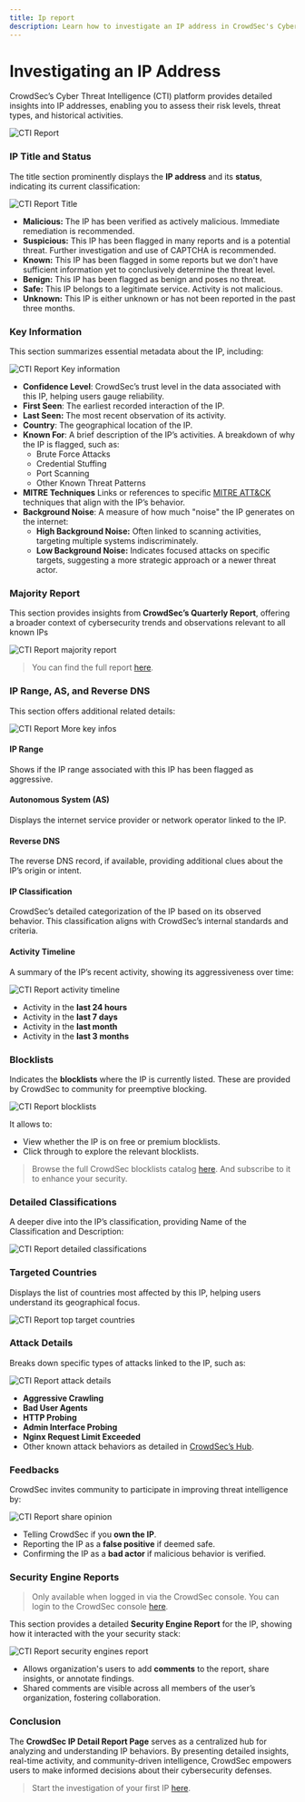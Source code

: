 ```yaml
---
title: Ip report
description: Learn how to investigate an IP address in CrowdSec's Cyber Threat Intelligence (CTI) platform.
---
```


# Investigating an IP Address

CrowdSec’s Cyber Threat Intelligence (CTI) platform provides detailed insights into IP addresses, enabling you to assess their risk levels, threat types, and historical activities.

![CTI Report](/img/console/cti/report/page.png)

### IP Title and Status

The title section prominently displays the **IP address** and its **status**, indicating its current classification:

![CTI Report Title](/img/console/cti/report/title.png)

-   **<span className="tw-text-red-600 dark:tw-text-red-400">Malicious:</span>** The IP has been verified as actively malicious. Immediate remediation is recommended.
-   **<span className="tw-text-amber-600 dark:tw-text-amber-400">Suspicious:</span>** This IP has been flagged in many reports and is a potential threat. Further investigation and use of CAPTCHA is recommended.
-   **<span className="tw-text-purple-600 dark:tw-text-purple-400">Known:</span>** This IP has been flagged in some reports but we don't have sufficient information yet to conclusively determine the threat level.
-   **<span className="tw-text-cyan-600 dark:tw-text-cyan-400">Benign:</span>** This IP has been flagged as benign and poses no threat.
-   **<span className="tw-text-emerald-600 dark:tw-text-emerald-400">Safe:</span>** This IP belongs to a legitimate service. Activity is not malicious.
-   **<span className="tw-text-gray-600 dark:tw-text-gray-400">Unknown:</span>** This IP is either unknown or has not been reported in the past three months.

### Key Information

This section summarizes essential metadata about the IP, including:

![CTI Report Key information](/img/console/cti/report/key_infos.png)

-   **Confidence Level**: CrowdSec’s trust level in the data associated with this IP, helping users gauge reliability.
-   **First Seen**: The earliest recorded interaction of the IP.
-   **Last Seen:** The most recent observation of its activity.
-   **Country**: The geographical location of the IP.
-   **Known For**: A brief description of the IP’s activities. A breakdown of why the IP is flagged, such as:
    -   Brute Force Attacks
    -   Credential Stuffing
    -   Port Scanning
    -   Other Known Threat Patterns
-   **MITRE Techniques** Links or references to specific [MITRE ATT&CK](https://attack.mitre.org/) techniques that align with the IP’s behavior.
-   **Background Noise**: A measure of how much "noise" the IP generates on the internet:
    -   **High Background Noise:** Often linked to scanning activities, targeting multiple systems indiscriminately.
    -   **Low Background Noise:** Indicates focused attacks on specific targets, suggesting a more strategic approach or a newer threat actor.

### Majority Report

This section provides insights from **CrowdSec’s Quarterly Report**, offering a broader context of cybersecurity trends and observations relevant to all known IPs

![CTI Report majority report](/img/console/cti/report/majority_report.png)

> You can find the full report [here](https://majorityreport.crowdsec.net/).

### IP Range, AS, and Reverse DNS

This section offers additional related details:

![CTI Report More key infos](/img/console/cti/report/more_info.png)

#### IP Range

Shows if the IP range associated with this IP has been flagged as aggressive.

#### Autonomous System (AS)

Displays the internet service provider or network operator linked to the IP.

#### Reverse DNS

The reverse DNS record, if available, providing additional clues about the IP’s origin or intent.

#### IP Classification

CrowdSec’s detailed categorization of the IP based on its observed behavior. This classification aligns with CrowdSec’s internal standards and criteria.

#### Activity Timeline

A summary of the IP’s recent activity, showing its aggressiveness over time:

![CTI Report activity timeline](/img/console/cti/report/activity.png)

-   Activity in the **last 24 hours**
-   Activity in the **last 7 days**
-   Activity in the **last month**
-   Activity in the **last 3 months**

### Blocklists

Indicates the **blocklists** where the IP is currently listed. These are provided by CrowdSec to community for preemptive blocking.

![CTI Report blocklists](/img/console/cti/report/blocklists.png)

It allows to:

-   View whether the IP is on free or premium blocklists.
-   Click through to explore the relevant blocklists.

> Browse the full CrowdSec blocklists catalog [here](https://app.crowdsec.net/blocklists). And subscribe to it to enhance your security.

### Detailed Classifications

A deeper dive into the IP’s classification, providing Name of the Classification and Description:

![CTI Report detailed classifications](/img/console/cti/report/classifications.png)

### Targeted Countries

Displays the list of countries most affected by this IP, helping users understand its geographical focus.

![CTI Report top target countries](/img/console/cti/report/top_target_countries.png)

### Attack Details

Breaks down specific types of attacks linked to the IP, such as:

![CTI Report attack details](/img/console/cti/report/attack_details.png)

-   **Aggressive Crawling**
-   **Bad User Agents**
-   **HTTP Probing**
-   **Admin Interface Probing**
-   **Nginx Request Limit Exceeded**
-   Other known attack behaviors as detailed in [CrowdSec’s Hub](https://app.crowdsec.net/hub).

### Feedbacks

CrowdSec invites community to participate in improving threat intelligence by:

![CTI Report share opinion](/img/console/cti/report/share_opinion.png)

-   Telling CrowdSec if you **own the IP**.
-   Reporting the IP as a **false positive** if deemed safe.
-   Confirming the IP as a **bad actor** if malicious behavior is verified.

### Security Engine Reports

> Only available when logged in via the CrowdSec console. You can login to the CrowdSec console [here](https://app.crowdsec.net/sign-in).

This section provides a detailed **Security Engine Report** for the IP, showing how it interacted with the your security stack:

![CTI Report security engines report](/img/console/cti/report/security_engines_report.png)

-   Allows organization's users to add **comments** to the report, share insights, or annotate findings.
-   Shared comments are visible across all members of the user’s organization, fostering collaboration.

### Conclusion

The **CrowdSec IP Detail Report Page** serves as a centralized hub for analyzing and understanding IP behaviors. By presenting detailed insights, real-time activity, and community-driven intelligence, CrowdSec empowers users to make informed decisions about their cybersecurity defenses.

> Start the investigation of your first IP [here](https://app.crowdsec.net/cti).
